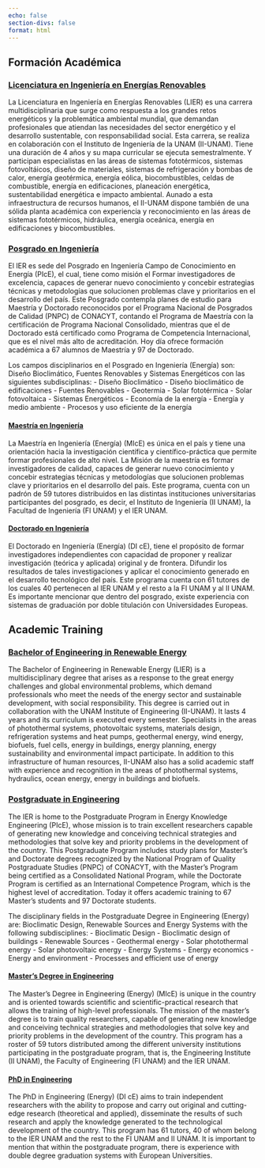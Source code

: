 ```yaml
---
echo: false
section-divs: false
format: html
---
```


::: {.content-visible when-profile="es"}

## Formación Académica
### [Licenciatura en Ingeniería en Energías Renovables](https://www.ier.unam.mx/licenciatura.html)
La Licenciatura en Ingeniería en Energías Renovables (LIER) es una carrera multidisciplinaria que surge como respuesta a los grandes retos energéticos y la problemática ambiental mundial, que demandan profesionales que atiendan las necesidades del sector energético y el desarrollo sustentable, con responsabilidad social. Esta carrera, se realiza en colaboración con el Instituto de Ingeniería de la UNAM (II-UNAM). Tiene una duración de 4 años y su mapa curricular se ejecuta semestralmente. Y participan especialistas en las áreas de sistemas fototérmicos, sistemas fotovoltáicos, diseño de materiales, sistemas de refrigeración y bombas de calor, energía geotérmica, energía eólica, biocombustibles, celdas de combustible, energía en edificaciones, planeación energética, sustentabilidad energética e impacto ambiental. Aunado a esta infraestructura de recursos humanos, el II-UNAM dispone también de una sólida planta académica con experiencia y reconocimiento en las áreas de sistemas fototérmicos, hidráulica, energía oceánica, energía en edificaciones y biocombustibles.

### [Posgrado en Ingeniería](https://www.ier.unam.mx/Posgrado.html)
El IER es sede del Posgrado en Ingeniería Campo de Conocimiento en Energía (PIcE), el cual, tiene como misión el Formar investigadores de excelencia, capaces de generar nuevo conocimiento y concebir estrategias técnicas y metodologías que solucionen problemas clave y prioritarios en el desarrollo del país. Este Posgrado contempla planes de estudio para Maestría y Doctorado reconocidos por el Programa Nacional de Posgrados de Calidad (PNPC) de CONACYT, contando el Programa de Maestría con la certificación de Programa Nacional Consolidado, mientras que el de Doctorado está certificado como Programa de Competencia Internacional, que es el nivel más alto de acreditación. Hoy día ofrece formación académica a 67 alumnos de Maestría y 97 de Doctorado.

Los campos disciplinarios en el Posgrado en Ingeniería (Energía) son: Diseño Bioclimático, Fuentes Renovables y Sistemas Energéticos con las siguientes subdisciplinas:
- Diseño Bioclimático
  - Diseño bioclimático de edificaciones
- Fuentes Renovables
  - Geotermia
  - Solar fototérmica
  - Solar fotovoltaica
- Sistemas Energéticos
  - Economía de la energía
  - Energía y medio ambiente
  - Procesos y uso eficiente de la energía

#### [Maestría en Ingeniería](https://www.posgrado.unam.mx/programa/ingenieria-maestria/)
La Maestría en Ingeniería (Energía) (MIcE) es única en el país y tiene una orientación hacia la investigación científica y científico-práctica que permite formar profesionales de alto nivel. La Misión de la maestría es formar investigadores de calidad, capaces de generar nuevo conocimiento y concebir estrategias técnicas y metodologías que solucionen problemas clave y prioritarios en el desarrollo del país. Este programa, cuenta con un padrón de 59 tutores distribuidos en las distintas instituciones universitarias participantes del posgrado, es decir, el Instituto de Ingeniería (II UNAM), la Facultad de Ingeniería (FI UNAM) y el IER UNAM.

#### [Doctorado en Ingeniería](https://www.posgrado.unam.mx/programa/ingenieria-doctorado/)
El Doctorado en Ingeniería (Energía) (DI cE), tiene el propósito de formar investigadores independientes con capacidad de proponer y realizar investigación (teórica y aplicada) original y de frontera. Difundir los resultados de tales investigaciones y aplicar el conocimiento generado en el desarrollo tecnológico del país. Este programa cuenta con 61 tutores de los cuales 40 pertenecen al IER UNAM y el resto a la FI UNAM y al II UNAM. Es importante mencionar que dentro del posgrado, existe experiencia con sistemas de graduación por doble titulación con Universidades Europeas.

:::

::: {.content-visible when-profile="en"}

## Academic Training
### [Bachelor of Engineering in Renewable Energy](https://www.ier.unam.mx/licenciatura.html)
The Bachelor of Engineering in Renewable Energy (LIER) is a multidisciplinary degree that arises as a response to the great energy challenges and global environmental problems, which demand professionals who meet the needs of the energy sector and sustainable development, with social responsibility. This degree is carried out in collaboration with the UNAM Institute of Engineering (II-UNAM). It lasts 4 years and its curriculum is executed every semester. Specialists in the areas of photothermal systems, photovoltaic systems, materials design, refrigeration systems and heat pumps, geothermal energy, wind energy, biofuels, fuel cells, energy in buildings, energy planning, energy sustainability and environmental impact participate. In addition to this infrastructure of human resources, II-UNAM also has a solid academic staff with experience and recognition in the areas of photothermal systems, hydraulics, ocean energy, energy in buildings and biofuels.

### [Postgraduate in Engineering](https://www.ier.unam.mx/Posgrado.html)
The IER is home to the Postgraduate Program in Energy Knowledge Engineering (PIcE), whose mission is to train excellent researchers capable of generating new knowledge and conceiving technical strategies and methodologies that solve key and priority problems in the development of the country. This Postgraduate Program includes study plans for Master's and Doctorate degrees recognized by the National Program of Quality Postgraduate Studies (PNPC) of CONACYT, with the Master's Program being certified as a Consolidated National Program, while the Doctorate Program is certified as an International Competence Program, which is the highest level of accreditation. Today it offers academic training to 67 Master's students and 97 Doctorate students.

The disciplinary fields in the Postgraduate Degree in Engineering (Energy) are: Bioclimatic Design, Renewable Sources and Energy Systems with the following subdisciplines:
- Bioclimatic Design
- Bioclimatic design of buildings
- Renewable Sources
- Geothermal energy
- Solar photothermal energy
- Solar photovoltaic energy
- Energy Systems
- Energy economics
- Energy and environment
- Processes and efficient use of energy

#### [Master's Degree in Engineering](https://www.posgrado.unam.mx/programa/ingenieria-maestria/)
The Master's Degree in Engineering (Energy) (MIcE) is unique in the country and is oriented towards scientific and scientific-practical research that allows the training of high-level professionals. The mission of the master's degree is to train quality researchers, capable of generating new knowledge and conceiving technical strategies and methodologies that solve key and priority problems in the development of the country. This program has a roster of 59 tutors distributed among the different university institutions participating in the postgraduate program, that is, the Engineering Institute (II UNAM), the Faculty of Engineering (FI UNAM) and the IER UNAM.

#### [PhD in Engineering](https://www.posgrado.unam.mx/programa/ingenieria-doctorado/)
The PhD in Engineering (Energy) (DI cE) aims to train independent researchers with the ability to propose and carry out original and cutting-edge research (theoretical and applied), disseminate the results of such research and apply the knowledge generated to the technological development of the country. This program has 61 tutors, 40 of whom belong to the IER UNAM and the rest to the FI UNAM and II UNAM. It is important to mention that within the postgraduate program, there is experience with double degree graduation systems with European Universities.

:::
